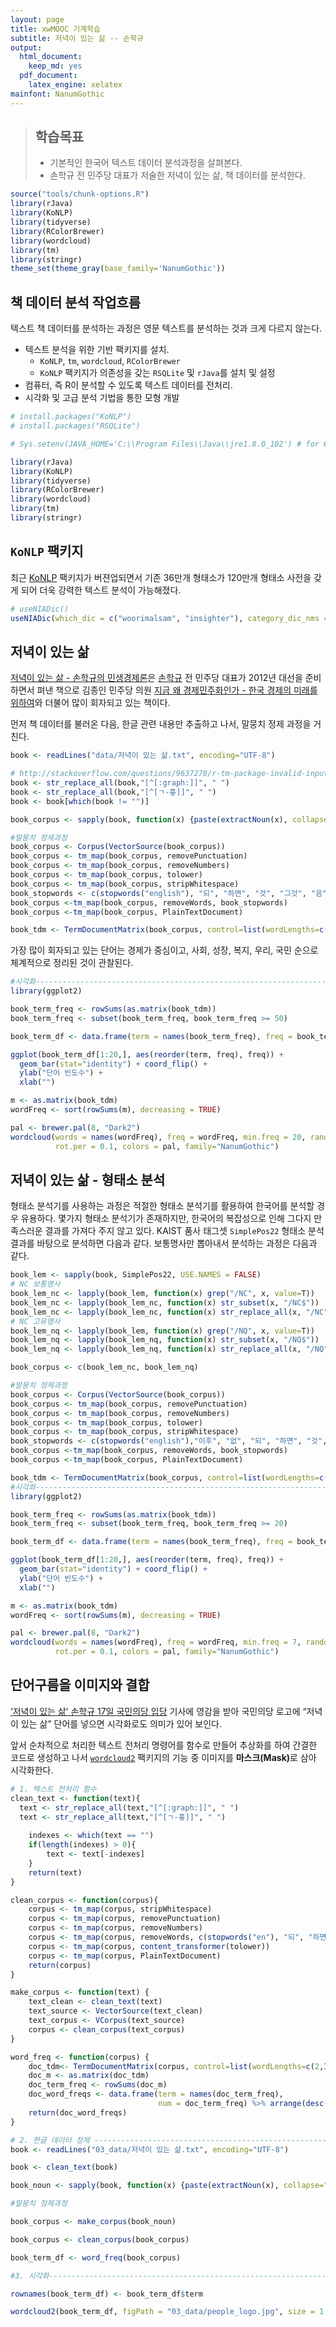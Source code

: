 ```yaml
---
layout: page
title: xwMOOC 기계학습
subtitle: 저녁이 있는 삶 -- 손학규
output:
  html_document: 
    keep_md: yes
  pdf_document:
    latex_engine: xelatex
mainfont: NanumGothic
---
```

 
> ## 학습목표 {.objectives}
>
> * 기본적인 한국어 텍스트 데이터 분석과정을 살펴본다. 
> * 손학규 전 민주당 대표가 저술한 저녁이 있는 삶, 책 데이터를 분석한다.


``` r
source("tools/chunk-options.R")
library(rJava)
library(KoNLP)
library(tidyverse)
library(RColorBrewer)
library(wordcloud)
library(tm)
library(stringr)
theme_set(theme_gray(base_family='NanumGothic'))

```

## 책 데이터 분석 작업흐름

텍스트 책 데이터를 분석하는 과정은 영문 텍스트를 분석하는 것과 크게 다르지 않는다.

- 텍스트 분석을 위한 기반 팩키지를 설치.
    - `KoNLP`, `tm`, `wordcloud`, `RColorBrewer`
    - `KoNLP` 팩키지가 의존성을 갖는 `RSQLite` 및 `rJava`를 설치 및 설정 
- 컴퓨터, 즉 R이 분석할 수 있도록 텍스트 데이터를 전처리.
- 시각화 및 고급 분석 기법을 통한 모형 개발


``` r
# install.packages("KoNLP")
# install.packages("RSQLite")

# Sys.setenv(JAVA_HOME='C:\\Program Files\\Java\\jre1.8.0_102') # for 64-bit version

library(rJava)
library(KoNLP)
library(tidyverse)
library(RColorBrewer)
library(wordcloud)
library(tm)
library(stringr)
```

## `KoNLP` 팩키지

최근 [KoNLP](https://cran.r-project.org/web/packages/KoNLP/index.html) 팩키지가 버젼업되면서 기존 36만개 형태소가 120만개 형태소 사전을 갖게 되어 더욱 강력한 
텍스트 분석이 가능해졌다.


``` r
# useNIADic()
useNIADic(which_dic = c("woorimalsam", "insighter"), category_dic_nms = "political", backup = T)
```

## 저녁이 있는 삶 

[저녁이 있는 삶 - 손학규의 민생경제론](https://www.kyobobook.co.kr/product/detailViewKor.laf?mallGb=KOR&ejkGb=KOR&barcode=9788992792318&orderClick=JAj)은 
[손학규](http://www.hq.or.kr/main/) 전 민주당 대표가 2012년 대선을 준비하면서 펴낸 책으로 김종인 민주당 의원 
[지금 왜 경제민주화인가 - 한국 경제의 미래를 위하여](http://www.kyobobook.co.kr/product/detailViewKor.laf?barcode=9788943103996)와 더불어 많이 회자되고 있는 책이다.

먼저 책 데이터를 불러온 다음, 한글 관련 내용만 추출하고 나서, 말뭉치 정제 과정을 거친다.

``` r
book <- readLines("data/저녁이 있는 삶.txt", encoding="UTF-8")

# http://stackoverflow.com/questions/9637278/r-tm-package-invalid-input-in-utf8towcs
book <- str_replace_all(book,"[^[:graph:]]", " ")
book <- str_replace_all(book,"[^[ㄱ-흫]]", " ") 
book <- book[which(book != "")]

book_corpus <- sapply(book, function(x) {paste(extractNoun(x), collapse=" ")}, USE.NAMES=F)

#말뭉치 정제과정
book_corpus <- Corpus(VectorSource(book_corpus))
book_corpus <- tm_map(book_corpus, removePunctuation)
book_corpus <- tm_map(book_corpus, removeNumbers)
book_corpus <- tm_map(book_corpus, tolower)
book_corpus <- tm_map(book_corpus, stripWhitespace)
book_stopwords <- c(stopwords("english"), "되", "하면", "것", "그것", "음", "수", "들이", "한", "할", "있", "년", "하기", "하지", "하")
book_corpus <-tm_map(book_corpus, removeWords, book_stopwords)
book_corpus <-tm_map(book_corpus, PlainTextDocument)

book_tdm <- TermDocumentMatrix(book_corpus, control=list(wordLengths=c(2,Inf)))
```

가장 많이 회자되고 있는 단어는 경제가 중심이고, 사회, 성장, 복지, 우리, 국민 순으로 체계적으로 정리된 것이 관찰된다.

``` r
#시각화---------------------------------------------------------------------
library(ggplot2)

book_term_freq <- rowSums(as.matrix(book_tdm))
book_term_freq <- subset(book_term_freq, book_term_freq >= 50)

book_term_df <- data.frame(term = names(book_term_freq), freq = book_term_freq) %>% arrange(desc(freq)) 

ggplot(book_term_df[1:20,], aes(reorder(term, freq), freq)) + 
  geom_bar(stat="identity") + coord_flip() +
  ylab("단어 빈도수") +
  xlab("")

m <- as.matrix(book_tdm)
wordFreq <- sort(rowSums(m), decreasing = TRUE)

pal <- brewer.pal(8, "Dark2")
wordcloud(words = names(wordFreq), freq = wordFreq, min.freq = 20, random.order = F, 
          rot.per = 0.1, colors = pal, family="NanumGothic")
```

## 저녁이 있는 삶 - 형태소 분석

형태소 분석기를 사용하는 과정은 적절한 형태소 분석기를 활용하여 한국어를 분석할 경우 유용하다.
몇가지 형태소 분석기가 존재하지만, 한국어의 복잡성으로 인해 그다지 만족스러운 결과를 가져다 주지 않고 있다.
KAIST 품사 태그셋 `SimplePos22` 형태소 분석결과를 바탕으로 분석하면 다음과 같다.
보통명사만 뽑아내서 분석하는 과정은 다음과 같다.

``` r
book_lem <- sapply(book, SimplePos22, USE.NAMES = FALSE)
# NC 보통명사
book_lem_nc <- lapply(book_lem, function(x) grep("/NC", x, value=T))
book_lem_nc <- lapply(book_lem_nc, function(x) str_subset(x, "/NC$"))
book_lem_nc <- lapply(book_lem_nc, function(x) str_replace_all(x, "/NC", ""))
# NC 고유명사
book_lem_nq <- lapply(book_lem, function(x) grep("/NQ", x, value=T))
book_lem_nq <- lapply(book_lem_nq, function(x) str_subset(x, "/NQ$"))
book_lem_nq <- lapply(book_lem_nq, function(x) str_replace_all(x, "/NQ", ""))

book_corpus <- c(book_lem_nc, book_lem_nq)

#말뭉치 정제과정
book_corpus <- Corpus(VectorSource(book_corpus))
book_corpus <- tm_map(book_corpus, removePunctuation)
book_corpus <- tm_map(book_corpus, removeNumbers)
book_corpus <- tm_map(book_corpus, tolower)
book_corpus <- tm_map(book_corpus, stripWhitespace)
book_stopwords <- c(stopwords("english"),"이후", "없", "되", "하면", "것", "그것", "음", "수", "들이", "한", "할", "있", "년", "하기", "하지", "하")
book_corpus <-tm_map(book_corpus, removeWords, book_stopwords)
book_corpus <-tm_map(book_corpus, PlainTextDocument)

book_tdm <- TermDocumentMatrix(book_corpus, control=list(wordLengths=c(2,Inf)))
#시각화---------------------------------------------------------------------
library(ggplot2)

book_term_freq <- rowSums(as.matrix(book_tdm))
book_term_freq <- subset(book_term_freq, book_term_freq >= 20)

book_term_df <- data.frame(term = names(book_term_freq), freq = book_term_freq) %>% arrange(desc(freq))

ggplot(book_term_df[1:20,], aes(reorder(term, freq), freq)) + 
  geom_bar(stat="identity") + coord_flip() +
  ylab("단어 빈도수") +
  xlab("")

m <- as.matrix(book_tdm)
wordFreq <- sort(rowSums(m), decreasing = TRUE)

pal <- brewer.pal(8, "Dark2")
wordcloud(words = names(wordFreq), freq = wordFreq, min.freq = 7, random.order = F, 
          rot.per = 0.1, colors = pal, family="NanumGothic")
```

## 단어구름을 이미지와 결합

[‘저녁이 있는 삶’ 손학규 17일 국민의당 입당](http://sports.khan.co.kr/news/sk_index.html?art_id=201702161434003&amp;sec_id=560901) 기사에 영감을 받아
국민의당 로고에 "저녁이 있는 삶" 단어를 넣으면 시각화로도 의미가 있어 보인다.

앞서 순차적으로 처리한 텍스트 전처리 명령어를 함수로 만들어 추상화를 하여 간결한 코드로 생성하고 나서
[`wordcloud2`](https://cran.r-project.org/web/packages/wordcloud2/vignettes/wordcloud.html) 팩키지의 기능 중
이미지를 **마스크(Mask)**로 삼아 시각화한다.

``` r
# 1. 텍스트 전처리 함수
clean_text <- function(text){
  text <- str_replace_all(text,"[^[:graph:]]", " ")
  text <- str_replace_all(text,"[^[ㄱ-흫]]", " ") 
    
    indexes <- which(text == "")
    if(length(indexes) > 0){
        text <- text[-indexes]
    } 
    return(text)
}

clean_corpus <- function(corpus){
    corpus <- tm_map(corpus, stripWhitespace)
    corpus <- tm_map(corpus, removePunctuation)
    corpus <- tm_map(corpus, removeNumbers)
    corpus <- tm_map(corpus, removeWords, c(stopwords("en"), "되", "하면", "것", "그것", "음", "수", "들이", "한", "할", "있", "년", "하기", "하지", "하"))
    corpus <- tm_map(corpus, content_transformer(tolower))
    corpus <- tm_map(corpus, PlainTextDocument)
    return(corpus)
}

make_corpus <- function(text) {
    text_clean <- clean_text(text)
    text_source <- VectorSource(text_clean)
    text_corpus <- VCorpus(text_source)
    corpus <- clean_corpus(text_corpus)
}

word_freq <- function(corpus) {
    doc_tdm<- TermDocumentMatrix(corpus, control=list(wordLengths=c(2,Inf))) # 한글
    doc_m <- as.matrix(doc_tdm)
    doc_term_freq <- rowSums(doc_m)
    doc_word_freqs <- data.frame(term = names(doc_term_freq),
                                 num = doc_term_freq) %>% arrange(desc(num))
    return(doc_word_freqs)
}

# 2. 한글 데이터 정제 ----------------------------------------------------------------
book <- readLines("03_data/저녁이 있는 삶.txt", encoding="UTF-8")

book <- clean_text(book)

book_noun <- sapply(book, function(x) {paste(extractNoun(x), collapse=" ")}, USE.NAMES=F)

#말뭉치 정제과정

book_corpus <- make_corpus(book_noun)

book_corpus <- clean_corpus(book_corpus)

book_term_df <- word_freq(book_corpus)

#3. 시각화---------------------------------------------------------------------

rownames(book_term_df) <- book_term_df$term

wordcloud2(book_term_df, figPath = "03_data/people_logo.jpg", size = 1.1, color = "#006245", fontFamily ="AppleGothic")
```
